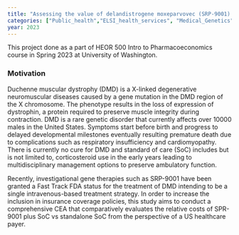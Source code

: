 ```yaml
---
title: "Assessing the value of delandistrogene moxeparvovec (SRP-9001) gene therapy in patients with Duchenne muscular dystrophy in the United States"
categories: ["Public_health","ELSI_health_services", "Medical_Genetics"]
year: 2023
---
```


This project done as a part of HEOR 500 Intro to Pharmacoeconomics course in Spring 2023 at University of Washington.

### Motivation

Duchenne muscular dystrophy (DMD) is a X-linked degenerative neuromuscular diseases caused by a gene mutation in the DMD region of the X chromosome. The phenotype results in the loss of expression of dystrophin, a protein required to preserve muscle integrity during contraction. DMD is a rare genetic disorder that currently affects over 10000 males in the United States. Symptoms start before birth and progress to delayed developmental milestones eventually resulting premature death due to complications such as respiratory insufficiency and cardiomyopathy. There is currently no cure for DMD and standard of care (SoC) includes but is not limited to, corticosteroid use in the early years leading to multidisciplinary management options to preserve ambulatory function.

Recently, investigational gene therapies such as SRP-9001 have been granted a Fast Track FDA status for the treatment of DMD intending to be a single intravenous-based treatment strategy. In order to increase the inclusion in insurance coverage policies, this study aims to conduct a comprehensive CEA that comparatively evaluates the relative costs of SPR-9001 plus SoC vs standalone SoC from the perspective of a US healthcare payer.
